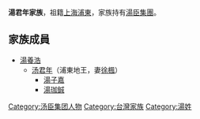 {{expand|time=2011-01-12T13:56:04+00:00}}
{{unreferenced|time=2011-01-12T13:56:04+00:00}}
'''湯君年家族'''，祖籍[[上海|上海]][[浦東|浦東]]，家族持有[[湯臣集團|湯臣集團]]。

== 家族成員 ==
*[[湯養浩|湯養浩]]
** [[汤君年|汤君年]]（浦東地王，妻[[徐楓|徐楓]]）
*** [[湯子嘉|湯子嘉]]
*** [[湯珈鋮|湯珈鋮]]
{{TW-bio-stub}}

[[Category:汤臣集团人物|Category:汤臣集团人物]]
[[Category:台灣家族|Category:台灣家族]]
[[Category:湯姓|Category:湯姓]]
